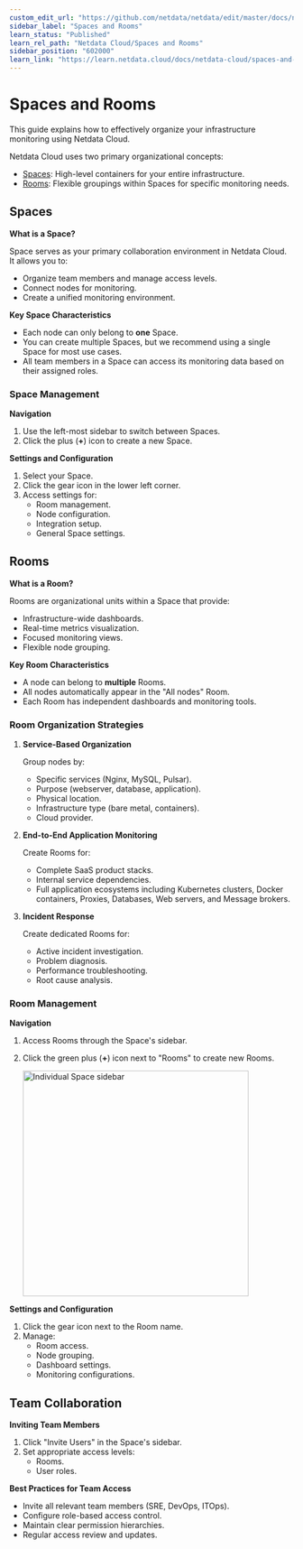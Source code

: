 ```yaml
---
custom_edit_url: "https://github.com/netdata/netdata/edit/master/docs/netdata-cloud/organize-your-infrastructure-invite-your-team.md"
sidebar_label: "Spaces and Rooms"
learn_status: "Published"
learn_rel_path: "Netdata Cloud/Spaces and Rooms"
sidebar_position: "602000"
learn_link: "https://learn.netdata.cloud/docs/netdata-cloud/spaces-and-rooms/spaces-and-rooms"
---
```


# Spaces and Rooms

This guide explains how to effectively organize your infrastructure monitoring using Netdata Cloud.

Netdata Cloud uses two primary organizational concepts:

- [Spaces](#spaces): High-level containers for your entire infrastructure.
- [Rooms](#rooms): Flexible groupings within Spaces for specific monitoring needs.

## Spaces

**What is a Space?**

Space serves as your primary collaboration environment in Netdata Cloud. It allows you to:

- Organize team members and manage access levels.
- Connect nodes for monitoring.
- Create a unified monitoring environment.

**Key Space Characteristics**

- Each node can only belong to **one** Space.
- You can create multiple Spaces, but we recommend using a single Space for most use cases.
- All team members in a Space can access its monitoring data based on their assigned roles.

### Space Management

**Navigation**

1. Use the left-most sidebar to switch between Spaces.
2. Click the plus (**+**) icon to create a new Space.

**Settings and Configuration**

1. Select your Space.
2. Click the gear icon in the lower left corner.
3. Access settings for:
    - Room management.
    - Node configuration.
    - Integration setup.
    - General Space settings.

## Rooms

**What is a Room?**

Rooms are organizational units within a Space that provide:

- Infrastructure-wide dashboards.
- Real-time metrics visualization.
- Focused monitoring views.
- Flexible node grouping.

**Key Room Characteristics**

- A node can belong to **multiple** Rooms.
- All nodes automatically appear in the "All nodes" Room.
- Each Room has independent dashboards and monitoring tools.

### Room Organization Strategies

1. **Service-Based Organization**

   Group nodes by:
    - Specific services (Nginx, MySQL, Pulsar).
    - Purpose (webserver, database, application).
    - Physical location.
    - Infrastructure type (bare metal, containers).
    - Cloud provider.

2. **End-to-End Application Monitoring**

   Create Rooms for:
    - Complete SaaS product stacks.
    - Internal service dependencies.
    - Full application ecosystems including Kubernetes clusters, Docker containers, Proxies, Databases, Web servers, and Message brokers.

3. **Incident Response**

   Create dedicated Rooms for:
    - Active incident investigation.
    - Problem diagnosis.
    - Performance troubleshooting.
    - Root cause analysis.

### Room Management

**Navigation**

1. Access Rooms through the Space's sidebar.
2. Click the green plus (**+**) icon next to "Rooms" to create new Rooms.

   <img src="https://github.com/user-attachments/assets/16958ba8-53ac-4e78-a51f-7ea328e97f31" height="400px" alt="Individual Space sidebar"/>

**Settings and Configuration**

1. Click the gear icon next to the Room name.
2. Manage:
    - Room access.
    - Node grouping.
    - Dashboard settings.
    - Monitoring configurations.

## Team Collaboration

**Inviting Team Members**

1. Click "Invite Users" in the Space's sidebar.
2. Set appropriate access levels:
    - Rooms.
    - User roles.

**Best Practices for Team Access**

- Invite all relevant team members (SRE, DevOps, ITOps).
- Configure role-based access control.
- Maintain clear permission hierarchies.
- Regular access review and updates.
